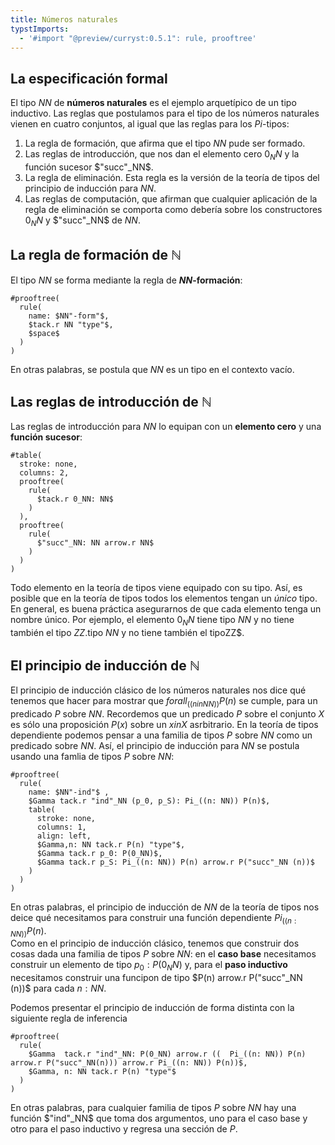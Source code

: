 ```yaml
---
title: Números naturales
typstImports: 
  - '#import "@preview/curryst:0.5.1": rule, prooftree'
---
```



## La especificación formal

El tipo $NN$ de **números naturales** es el ejemplo arquetípico de un tipo inductivo.
Las reglas que postulamos para el tipo de los números naturales vienen en cuatro conjuntos,
al igual que las reglas para los $Pi$-tipos:

1. La regla de formación, que afirma que el tipo $NN$ pude ser formado.
2. Las reglas de introducción, que nos dan el elemento cero $0_NN$ y la función sucesor
  $"succ"_NN$.
3. La regla de eliminación. Esta regla es la versión de la teoría de tipos del principio 
  de inducción para $NN$.
4. Las reglas de computación, que afirman que cualquier aplicación de la regla de 
  eliminación se comporta como debería sobre los constructores $0_NN$ y $"succ"_NN$ de $NN$.

## La regla de formación de ℕ

El tipo $NN$ se forma mediante la regla de **$NN$-formación**:

```typst
#prooftree(
  rule(
    name: $NN"-form"$,
    $tack.r NN "type"$,
    $space$
  )
)
```

En otras palabras, se postula que $NN$ es un tipo en el contexto vacío.

## Las reglas de introducción de ℕ

Las reglas de introducción para $NN$ lo equipan con un **elemento cero** y una 
**función sucesor**:

```typst
#table(
  stroke: none,
  columns: 2,
  prooftree(
    rule(
      $tack.r 0_NN: NN$
    )
  ),
  prooftree(
    rule(
      $"succ"_NN: NN arrow.r NN$
    )
  )
)
```
<div id="obsercacion-3-1-1">
<Aside type="note" title="Observación 3.1.1">

Todo elemento en la teoría de tipos viene equipado con su tipo. Así, es posible que en la 
teoría de tipos todos los elementos tengan un *único* tipo. En general, es buena práctica 
asegurarnos de que cada elemento tenga un nombre único. Por ejemplo, el elemento $0_NN$ 
tiene tipo $NN$ y no tiene también el tipo $ZZ$.tipo $NN$ y no tiene también el tipoZZ$.
</Aside>
</div>

## El principio de inducción de ℕ

El principio de inducción clásico de los números naturales nos dice qué tenemos que hacer
para mostrar que $forall_((n in NN)) P(n)$ se cumple, para un predicado $P$ sobre $NN$.
Recordemos que un predicado $P$ sobre el conjunto $X$ es sólo una proposición $P(x)$
sobre un $x in X$ asrbitrario. 
En la teoría de tipos dependiente podemos pensar a una familia de tipos $P$ sobre $NN$
como un predicado sobre $NN$. Así, el principio de inducción para $NN$ se postula 
usando una famlia de tipos $P$ sobre $NN$:

```typst
#prooftree(
  rule(
    name: $NN"-ind"$ ,
    $Gamma tack.r "ind"_NN (p_0, p_S): Pi_((n: NN)) P(n)$,
    table(
      stroke: none,
      columns: 1,
      align: left,
      $Gamma,n: NN tack.r P(n) "type"$,
      $Gamma tack.r p_0: P(0_NN)$,
      $Gamma tack.r p_S: Pi_((n: NN)) P(n) arrow.r P("succ"_NN (n))$
    )
  )
)
```
En otras palabras, el principio de inducción de $NN$ de la teoría de tipos nos deice qué 
necesitamos para construir una función dependiente $Pi_((n: NN)) P(n)$.  
Como en el principio de inducción clásico, tenemos que construir dos cosas dada una 
familia de tipos $P$ sobre $NN$: en el **caso base** necesitamos construir un elemento 
de tipo $p_0: P(0_NN)$ y, para el **paso inductivo** necesitamos construir una funcipon 
de tipo $P(n) arrow.r P("succ"_NN (n))$ para cada $n: NN$.

<div id="obsercacion-3-1-2">
<Aside type="note" title="Observación 3.1.2">
Podemos presentar el principio de inducción de forma distinta con la siguiente regla de 
inferencia

```typst
#prooftree(
  rule(
    $Gamma  tack.r "ind"_NN: P(0_NN) arrow.r ((  Pi_((n: NN)) P(n) arrow.r P("succ"_NN(n))) arrow.r Pi_((n: NN)) P(n))$,
    $Gamma, n: NN tack.r P(n) "type"$
  )
)
```
</Aside>
</div>

En otras palabras, para cualquier familia de tipos $P$ sobre $NN$ hay una función 
$"ind"_NN$ que toma dos argumentos, uno para el caso base y otro para el paso inductivo y 
regresa una sección de $P$. 



